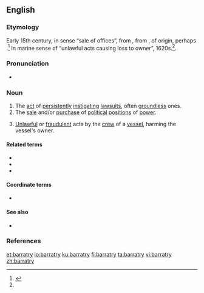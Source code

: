 ==English==
{{wikipedia}}

===Etymology===
Early 15th century, in sense “sale of offices”, from {{etyl|fro|en}} {{m|fro|baraterie||deceit, trickery}}, from {{m|fro|barat||fraud, deceit, trickery}}, of {{unk.|en}} origin, perhaps {{etyl|cel|en}}.<ref name="oetyld">{{R:Online Etymology Dictionary}}</ref> In marine sense of “unlawful acts causing loss to owner”, 1620s.<ref name="oetyld" />.

===Pronunciation===
* {{IPA|/ˈbæɹətɹi/|lang=en}}

===Noun===
{{en-noun|barratries}}

# The [[act]] of [[persistently]] [[instigate|instigating]] [[lawsuit]]s, often [[groundless]] ones.
# The [[sale]] and/or [[purchase]] of [[political]] [[position]]s of [[power]].
# {{lb|en|admiralty|_|legal}} [[unlawful|Unlawful]] or [[fraudulent]] acts by the [[crew]] of a [[vessel]], harming the vessel's owner.

====Related terms====
* {{l|en|barrator}}
* {{l|en|barratrous}}
* {{l|en|barratrously}}

====Coordinate terms====
* {{sense|sale or purchase of positions of power}} {{l|en|simony}}

====See also====
* {{l|en|champerty}}

===References===
<references/>

[[et:barratry]]
[[io:barratry]]
[[ku:barratry]]
[[fi:barratry]]
[[ta:barratry]]
[[vi:barratry]]
[[zh:barratry]]